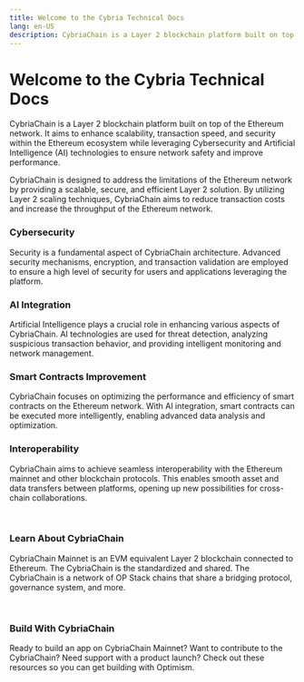 ```yaml
---
title: Welcome to the Cybria Technical Docs
lang: en-US
description: CybriaChain is a Layer 2 blockchain platform built on top of the Ethereum network.
---
```



# Welcome to the Cybria Technical Docs
CybriaChain is a Layer 2 blockchain platform built on top of the Ethereum network. It aims to enhance scalability, transaction speed, and security within the Ethereum ecosystem while leveraging Cybersecurity and Artificial Intelligence (AI) technologies to ensure network safety and improve performance.

CybriaChain is designed to address the limitations of the Ethereum network by providing a scalable, secure, and efficient Layer 2 solution. By utilizing Layer 2 scaling techniques, CybriaChain aims to reduce transaction costs and increase the throughput of the Ethereum network.

### Cybersecurity
Security is a fundamental aspect of CybriaChain architecture. Advanced security mechanisms, encryption, and transaction validation are employed to ensure a high level of security for users and applications leveraging the platform.

### AI Integration
Artificial Intelligence plays a crucial role in enhancing various aspects of CybriaChain. AI technologies are used for threat detection, analyzing suspicious transaction behavior, and providing intelligent monitoring and network management.

### Smart Contracts Improvement
CybriaChain focuses on optimizing the performance and efficiency of smart contracts on the Ethereum network. With AI integration, smart contracts can be executed more intelligently, enabling advanced data analysis and optimization.

### Interoperability
CybriaChain aims to achieve seamless interoperability with the Ethereum mainnet and other blockchain protocols. This enables smooth asset and data transfers between platforms, opening up new possibilities for cross-chain collaborations.

<br />

### Learn About CybriaChain
CybriaChain Mainnet is an EVM equivalent Layer 2 blockchain connected to Ethereum. The CybriaChain is the standardized and shared. The CybriaChain is a network of OP Stack chains that share a bridging protocol, governance system, and more.

<br />

### Build With CybriaChain
Ready to build an app on CybriaChain Mainnet? Want to contribute to the CybriaChain? Need support with a product launch? Check out these resources so you can get building with Optimism.